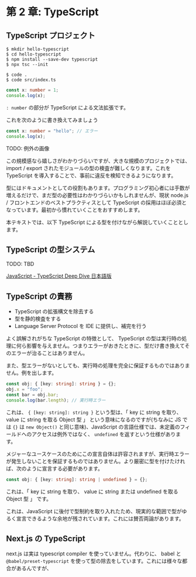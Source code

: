 # 第 2 章: TypeScript

## TypeScript プロジェクト

```
$ mkdir hello-typescript
$ cd hello-typescript
$ npm install --save-dev typescript
$ npx tsc --init

$ code .
$ code src/index.ts
```

```ts
const x: number = 1;
console.log(x);
```

`: number` の部分が TypeScript による文法拡張です。

これを次のように書き換えてみましょう

```ts
const x: number = "hello"; // エラー
console.log(x);
```

TODO: 例外の画像

この規模感なら嬉しさがわかりづらいですが、大きな規模のプロジェクトでは、 import / export されたモジュールの型の検査が難しくなります。これを TypeScript を導入することで、事前に違反を検知できるようになります。

型にはドキュメントとしての役割もあります。プログラミング初心者には手数が増えるだけで、まだ型の必要性はわかりづらいかもしれませんが、現状 node.js / フロントエンドのベストプラクティスとして TypeScript の採用はほぼ必須となっています。最初から慣れていくことをおすすめします。

本テキストでは、以下 TypeScript による型を付けながら解説していくこととします。

## TypeScript の型システム

TODO: TBD

[JavaScript \- TypeScript Deep Dive 日本語版](https://typescript-jp.gitbook.io/deep-dive/recap)

## TypeScript の責務

- TypeScript の拡張構文を除去する
- 型を静的検査をする
- Language Server Protocol を IDE に提供し、補完を行う

よく誤解されがちな TypeScript の特徴として、 TypeScript の型は実行時の処理に何ら影響を与えません。つまりエラーがおきたときに、型だけ書き換えてそのエラーが治ることはありません。

また、型エラーがないとしても、実行時の処理を完全に保証するものではありません。例を出します。

```ts
const obj: { [key: string]: string } = {};
obj.x = "foo";
const bar = obj.bar;
console.log(bar.length); // 実行時エラー
```

これは、 `{ [key: string]: string }` という型は、「 key に string を取り、 value に string を取る Object 型 」 という意味になるのですが(ちなみに JS では `{}` は `new Object()` と同じ意味)、JavaScript の言語仕様では、未定義のフィールドへのアクセスは例外ではなく、 `undefined` を返すという仕様があります。

メジャーなユースケースのためにこの宣言自体は許容されますが、実行時エラーが発生しないことを保証するものではありません。より厳密に型を付けたければ、次のように宣言する必要があります。

```ts
const obj: { [key: string]: string | undefined } = {};
```

これは、「 key に string を取り、 value に string または undefined を取る Object 型 」 です。

これは、JavaScript に後付で型制約を取り入れたため、現実的な範囲で型がゆるく宣言できるような余地が残されています。これには賛否両論があります。

## Next.js の TypeScript

next.js は実は typescript compiler を使っていません。代わりに、 babel と `@babel/preset-typescript` を使って型の除去をしています。これには様々な都合があるんですが、
